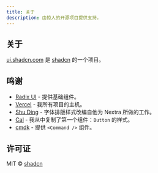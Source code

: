 ```yaml
---
title: 关于
description: 由惊人的开源项目提供支持。
---
```


## 关于

[ui.shadcn.com](https://ui.shadcn.com) 是 [shadcn](https://shadcn.com) 的一个项目。

## 鸣谢

- [Radix UI](https://radix-ui.com) - 提供基础组件。
- [Vercel](https://vercel.com) - 我所有项目的主机。
- [Shu Ding](https://shud.in) - 字体排版样式改编自他为 Nextra 所做的工作。
- [Cal](https://cal.com) - 我从中复制了第一个组件：`Button` 的样式。
- [cmdk](https://cmdk.paco.me) - 提供 `<Command />` 组件。

## 许可证

MIT © [shadcn](https://shadcn.com)